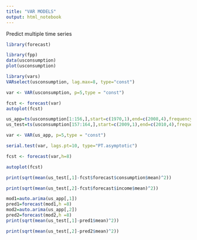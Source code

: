 ```yaml
---
title: "VAR MODELS"
output: html_notebook
---
```


Predict multiple time series

```r
library(forecast)
```

```r
library(fpp)
data(usconsumption)
plot(usconsumption)
```

```r
library(vars)
VARselect(usconsumption, lag.max=8, type="const")
```

```r
var <- VAR(usconsumption, p=5,type = "const")
```

```r
fcst <- forecast(var)
autoplot(fcst)
```

```r
us_app=ts(usconsumption[1:156,],start=c(1970,1),end=c(2008,4),frequency = 4)
us_test=ts(usconsumption[157:164,],start=c(2009,1),end=c(2010,4),frequency = 4)
```

```r
var <- VAR(us_app, p=5,type = "const")
```

```r
serial.test(var, lags.pt=10, type="PT.asymptotic")
```

```r
fcst <- forecast(var,h=8)
```


```r
autoplot(fcst)
```

```r
print(sqrt(mean(us_test[,1]-fcst$forecast$consumption$mean)^2))
```

```r
print(sqrt(mean(us_test[,2]-fcst$forecast$income$mean)^2))
```

```r
mod1=auto.arima(us_app[,1])
pred1=forecast(mod1,h =8)
mod2=auto.arima(us_app[,2])
pred2=forecast(mod2,h =8)
print(sqrt(mean(us_test[,1]-pred1$mean)^2))
```

```r
print(sqrt(mean(us_test[,2]-pred2$mean)^2))
```
